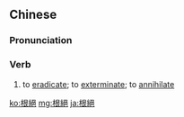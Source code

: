{{also|根絶|根绝}}
==Chinese==
{{zh-forms|s=根绝}}

===Pronunciation===
{{zh-pron
|m=gēnjué
|c=gan1 zyut6
|mn=kin-choa̍t/kun-choa̍t
|cat=v
}}

===Verb===
{{zh-verb}}

# to [[eradicate]]; to [[exterminate]]; to [[annihilate]]

[[ko:根絕]]
[[mg:根絕]]
[[ja:根絕]]